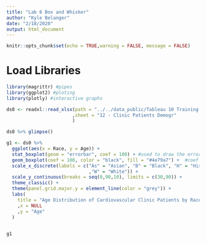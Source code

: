 ```yaml
---
title: "Lab 6 Box and Whisker"
author: "Kyle Belanger"
date: "2/18/2020"
output: html_document
---
```


```r
knitr::opts_chunk$set(echo = TRUE,warning = FALSE, message = FALSE)
```

# Load Libraries

```r
library(magrittr) #pipes
library(ggplot2) #ploting 
library(plotly) #interactive graphs
```



```r
ds0 <- readxl::read_xlsx(path = "../../data_public/Tableau 10 Training Practice Data.xlsx"
                        ,sheet = "12 - Clinic Patients Demogr"
                        )

ds0 %>% glimpse()
```

```r
g1 <- ds0 %>% 
  ggplot(aes(x = Race, y = Age)) +
  stat_boxplot(geom = "errorbar", coef = 100) + #used to draw the error bars
  geom_boxplot(coef = 100, color = "black", fill = "#4e79a7") +  #coef extends whiskers, picked a high number to match tabaleau
  scale_x_discrete(labels = c("As" = "Asian", "B" = "Black", "H" = "Hispanic"
                              ,"W" = "White")) +
  scale_y_continuous(breaks = seq(0,90,10), limits = c(30,90)) +
  theme_classic() +
  theme(panel.grid.major.y = element_line(color = "grey")) +
  labs(
    title = "Age Distribution of Cardiovascular Clinic Patients by Race"
    ,x = NULL
    ,y = "Age"
  )
  

g1




```

